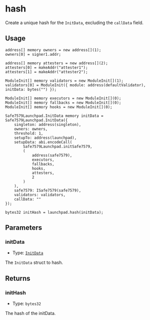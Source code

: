 # hash

Create a unique hash for the `InitData`, excluding the `callData` field.

## Usage

```solidity copy
address[] memory owners = new address[](1);
owners[0] = signer1.addr;

address[] memory attesters = new address[](2);
attesters[0] = makeAddr("attester1");
attesters[1] = makeAddr("attester2");

ModuleInit[] memory validators = new ModuleInit[](1);
validators[0] = ModuleInit({ module: address(defaultValidator), initData: bytes("") });

ModuleInit[] memory executors = new ModuleInit[](0);
ModuleInit[] memory fallbacks = new ModuleInit[](0);
ModuleInit[] memory hooks = new ModuleInit[](0);

Safe7579Launchpad.InitData memory initData = Safe7579Launchpad.InitData({
    singleton: address(singleton),
    owners: owners,
    threshold: 1,
    setupTo: address(launchpad),
    setupData: abi.encodeCall(
        Safe7579Launchpad.initSafe7579,
        (
            address(safe7579),
            executors,
            fallbacks,
            hooks,
            attesters,
            2
        )
    ),
    safe7579: ISafe7579(safe7579),
    validators: validators,
    callData: ""
});

bytes32 initHash = launchpad.hash(initData);
```

## Parameters

### initData

- Type: [`InitData`](/safe7579/glossary/types#initdata)

The `InitData` struct to hash.

## Returns

### initHash

- Type: `bytes32`

The hash of the initData.
